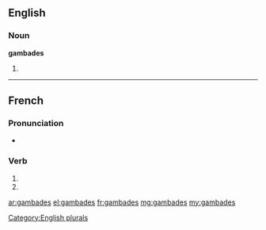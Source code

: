{{also|gambadés}}
==English==

===Noun===
'''gambades'''

# {{plural of|gambade}}

[[Category:English plurals]]

----

==French==

===Pronunciation===
* {{homophones|gambade|gambadent}}

===Verb===
{{fr-verb-form}}

# {{conjugation of|gambader||2|s|pres|ind|lang=fr}}
# {{conjugation of|gambader||2|s|pres|sub|lang=fr}}

[[ar:gambades]]
[[el:gambades]]
[[fr:gambades]]
[[mg:gambades]]
[[my:gambades]]